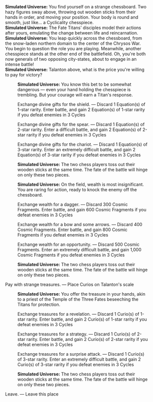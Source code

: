 {{Dialogue Start}}
:'''Simulated Universe:''' You find yourself on a strange chessboard. Two hazy figures sway above, throwing out wooden sticks from their hands in order, and moving your position. Your body is round and smooth, just like... a Cyclicality chesspiece.
:'''Simulated Universe:''' The Fate Titans' disciples model their actions after yours, emulating the change between life and reincarnation.
:'''Simulated Universe:''' You leap quickly across the chessboard, from the snow-laden northern domain to the center of the Chrysos War. You begin to question the role you are playing. Meanwhile, another chesspiece stands at the other end of the battlefield. Oh, you're both now generals of two opposing city-states, about to engage in an intense battle!
:'''Simulated Universe:''' Talanton above, what is the price you're willing to pay for victory?
:{{SU Special Dialogue|Night|Pay with the Titans' blessing.|Place Equations on Talanton's scale}}
::'''Simulated Universe:''' You know this bet to be somewhat dangerous &mdash; even your hand holding the chesspiece is trembling. But your courage will earn a Titan's response.
::{{DIcon|Star}} Exchange divine gifts for the shield. &mdash; Discard 1 Equation(s) of 1-star rarity. Enter battle, and gain 2 Equation(s) of 1-star rarity if you defeat enemies in 3 Cycles
::{{DIcon|Star}} Exchange divine gifts for the spear. &mdash; Discard 1 Equation(s) of 2-star rarity. Enter a difficult battle, and gain 2 Equation(s) of 2-star rarity if you defeat enemies in 3 Cycles
::{{DIcon|Star}} Exchange divine gifts for the chariot. &mdash; Discard 1 Equation(s) of 3-star rarity. Enter an extremely difficult battle, and gain 2 Equation(s) of 3-star rarity if you defeat enemies in 3 Cycles
::'''Simulated Universe:''' The two chess players toss out their wooden sticks at the same time. The fate of the battle will hinge on only these two pieces.
:{{SU Special Dialogue|Day|Pay forth gleaming riches.|Place Cosmic Fragments on Talanton's scale}}
::'''Simulated Universe:''' On the field, wealth is most insignificant. You are raring for action, ready to knock the enemy off the chessboard.
::{{DIcon|Star}} Exchange wealth for a dagger. &mdash; Discard 300 Cosmic Fragments. Enter battle, and gain 600 Cosmic Fragments if you defeat enemies in 3 Cycles
::{{DIcon|Star}} Exchange wealth for a bow and some arrows. &mdash; Discard 400 Cosmic Fragments. Enter battle, and gain 800 Cosmic Fragments if you defeat enemies in 3 Cycles
::{{DIcon|Star}} Exchange wealth for an opportunity. &mdash; Discard 500 Cosmic Fragments. Enter an extremely difficult battle, and gain 1,000 Cosmic Fragments if you defeat enemies in 3 Cycles
::'''Simulated Universe:''' The two chess players toss out their wooden sticks at the same time. The fate of the battle will hinge on only these two pieces.
:{{DIcon|Star}} Pay with strange treasures. &mdash; Place Curios on Talanton's scale
::'''Simulated Universe:''' You offer the treasure in your hands, akin to a priest of the Temple of the Three Fates beseeching the Titans for protection.
::{{DIcon|Star}} Exchange treasures for a revelation. &mdash; Discard 1 Curio(s) of 1-star rarity. Enter battle, and gain 2 Curio(s) of 1-star rarity if you defeat enemies in 3 Cycles
::{{DIcon|Star}} Exchange treasures for a strategy. &mdash; Discard 1 Curio(s) of 2-star rarity. Enter battle, and gain 2 Curio(s) of 2-star rarity if you defeat enemies in 3 Cycles
::{{DIcon|Star}} Exchange treasures for a surprise attack. &mdash; Discard 1 Curio(s) of 3-star rarity. Enter an extremely difficult battle, and gain 2 Curio(s) of 3-star rarity if you defeat enemies in 3 Cycles
::'''Simulated Universe:''' The two chess players toss out their wooden sticks at the same time. The fate of the battle will hinge on only these two pieces.
:{{DIcon|Star}} Leave. &mdash; Leave this place
{{Dialogue End}}
